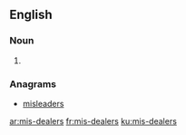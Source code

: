 ==English==

===Noun===
{{head|en|plural}}

# {{plural of|mis-dealer|lang=en|nocat=1}}

===Anagrams===
* [[misleaders#English|misleaders]]

[[ar:mis-dealers]]
[[fr:mis-dealers]]
[[ku:mis-dealers]]
